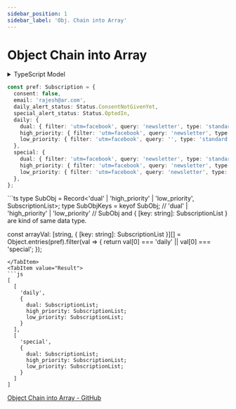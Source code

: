 ```yaml
---
sidebar_position: 1
sidebar_label: 'Obj. Chain into Array'
---
```



# Object Chain into Array


<details>
  <summary>TypeScript Model</summary>
  <div>
    <Tabs className="unique-tabs">
      <TabItem value="Class">
      ```ts showLineNumbers
      // `MyPreference` Class
      export class MyPreference {
        preferences!: Subscription;
      }

      // `Subscription` class
      export class Subscription {
        consent!: boolean;
        email!: string;
        daily_alert_status!: Status;
        special_alert_status!: Status;
        daily!: {
          // highlight-next-line
          dual: SubscriptionList;
          high_priority: SubscriptionList;
          low_priority: SubscriptionList;
        };
        special?: {
          dual: SubscriptionList;
          high_priority: SubscriptionList;
          low_priority: SubscriptionList;
        };
      }
      ```
      </TabItem>
      <TabItem value="Interface">
      ```ts showLineNumbers
      // `SubscriptionList` interface
      export interface SubscriptionList {
        filter: string;
        query: string;
        type: string;
        status: boolean;
      }

      // `ProcessedList` interface
      export interface ProcessedList extends SubscriptionList {
        category: string;
        subscription: string;
        unique: string;
        index: number;
      }
      ```
      </TabItem>
      <TabItem value="Enum">
      ```ts showLineNumbers
      // `Status` enum
      export enum Status {
        OptedIn = 'OptedIn',
        OptedOut = 'OptedOut',
        ConsentNotGivenYet = 'ConsentNotGivenYet',
      }
      ```
      </TabItem>
    </Tabs>
  </div>
</details>

```ts showLineNumbers
const pref: Subscription = {
  consent: false,
  email: 'rajesh@ar.com',
  daily_alert_status: Status.ConsentNotGivenYet,
  special_alert_status: Status.OptedIn,
  daily: {
    dual: { filter: 'utm=facebook', query: 'newsletter', type: 'standard', status: false },
    high_priority: { filter: 'utm=facebook', query: 'newsletter', type: 'standard', status: true },
    low_priority: { filter: 'utm=facebook', query: '', type: 'standard', status: false },
  },
  special: {
    dual: { filter: 'utm=facebook', query: 'newsletter', type: 'standard', status: true },
    high_priority: { filter: 'utm=facebook', query: 'newsletter', type: 'standard', status: false },
    low_priority: { filter: 'utm=facebook', query: 'newsletter', type: 'standard', status: false },
  },
};
```

<Tabs className="unique-tabs">
  <TabItem value="Code">
  ```ts
  type SubObj = Record<'dual' | 'high_priority' | 'low_priority', SubscriptionList>;
  type SubObjKeys = keyof SubObj; // 'dual' | 'high_priority' | 'low_priority'
  // SubObj and { [key: string]: SubscriptionList } are kind of same data type.

  const arrayVal: [string, { [key: string]: SubscriptionList }][] = Object.entries(pref).filter(val => {
    return val[0] === 'daily' || val[0] === 'special';
  });

  ```
  </TabItem>
  <TabItem value="Result">
  ```js
  [
    [
      'daily',
      {
        dual: SubscriptionList;
        high_priority: SubscriptionList;
        low_priority: SubscriptionList;
      }
    ],
    [
      'special',
      {
        dual: SubscriptionList;
        high_priority: SubscriptionList;
        low_priority: SubscriptionList;
      }
    ]
  ]
  ```
  </TabItem>
</Tabs>

<Tabs className="unique-tabs">
  <TabItem value="Code">
  
  </TabItem>
  <TabItem value="Result">
  
  </TabItem>
</Tabs>

[Object Chain into Array - GitHub](https://github.com/actionanand/js-helper-code/tree/main/src/obj-array)
